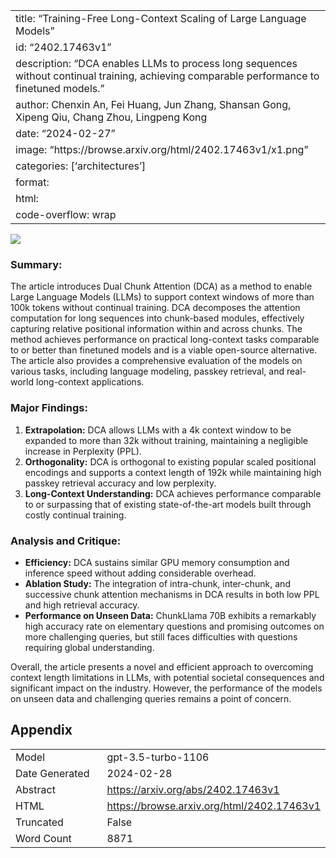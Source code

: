 
---
title: "Training-Free Long-Context Scaling of Large Language Models"
id: "2402.17463v1"
description: "DCA enables LLMs to process long sequences without continual training, achieving comparable performance to finetuned models."
author: Chenxin An, Fei Huang, Jun Zhang, Shansan Gong, Xipeng Qiu, Chang Zhou, Lingpeng Kong
date: "2024-02-27"
image: "https://browse.arxiv.org/html/2402.17463v1/x1.png"
categories: ['architectures']
format:
  html:
    code-overflow: wrap
---

![](https://browse.arxiv.org/html/2402.17463v1/x1.png)

### Summary:
The article introduces Dual Chunk Attention (DCA) as a method to enable Large Language Models (LLMs) to support context windows of more than 100k tokens without continual training. DCA decomposes the attention computation for long sequences into chunk-based modules, effectively capturing relative positional information within and across chunks. The method achieves performance on practical long-context tasks comparable to or better than finetuned models and is a viable open-source alternative. The article also provides a comprehensive evaluation of the models on various tasks, including language modeling, passkey retrieval, and real-world long-context applications.

### Major Findings:
1. **Extrapolation:** DCA allows LLMs with a 4k context window to be expanded to more than 32k without training, maintaining a negligible increase in Perplexity (PPL).
2. **Orthogonality:** DCA is orthogonal to existing popular scaled positional encodings and supports a context length of 192k while maintaining high passkey retrieval accuracy and low perplexity.
3. **Long-Context Understanding:** DCA achieves performance comparable to or surpassing that of existing state-of-the-art models built through costly continual training.

### Analysis and Critique:
- **Efficiency:** DCA sustains similar GPU memory consumption and inference speed without adding considerable overhead.
- **Ablation Study:** The integration of intra-chunk, inter-chunk, and successive chunk attention mechanisms in DCA results in both low PPL and high retrieval accuracy.
- **Performance on Unseen Data:** ChunkLlama 70B exhibits a remarkably high accuracy rate on elementary questions and promising outcomes on more challenging queries, but still faces difficulties with questions requiring global understanding.

Overall, the article presents a novel and efficient approach to overcoming context length limitations in LLMs, with potential societal consequences and significant impact on the industry. However, the performance of the models on unseen data and challenging queries remains a point of concern.

## Appendix

|          |          |
|----------|----------|
| Model     | gpt-3.5-turbo-1106       |
| Date Generated     | 2024-02-28       |
| Abstract | [https://arxiv.org/abs/2402.17463v1](https://arxiv.org/abs/2402.17463v1)        |
| HTML     | [https://browse.arxiv.org/html/2402.17463v1](https://browse.arxiv.org/html/2402.17463v1)       |
| Truncated       | False       |
| Word Count       | 8871       |